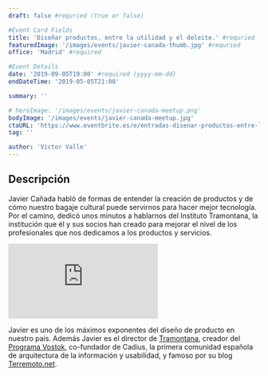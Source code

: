 ```yaml
---
draft: false #requried (true or false)

#Event Card Fields
title: 'Diseñar productos, entre la utilidad y el deleite.' #requried
featuredImage: '/images/events/javier-canada-thumb.jpg' #requried
office: 'Madrid' #required

#Event Details
date: '2019-09-05T19:00' #required (yyyy-mm-dd)
endDateTime: '2019-05-05T21:00'

summary: ''

# heroImage: '/images/events/javier-canada-meetup.png'
bodyImage: '/images/events/javier-canada-meetup.jpg'
ctaURL: 'https://www.eventbrite.es/e/entradas-disenar-productos-entre-la-utilidad-y-el-deleite-70740337253'
tag: ''

author: 'Víctor Valle'
---
```



## Descripción

Javier Cañada habló de formas de entender la creación de productos y de cómo nuestro bagaje cultural puede servirnos para hacer mejor tecnología. Por el camino, dedicó unos minutos a hablarnos del Instituto Tramontana, la institución que él y sus socios han creado para mejorar el nivel de los profesionales que nos dedicamos a los productos y servicios.

<Embed variant='embed.video' src="https://www.youtube.com/embed/gD5bC02wJAE" />

Javier es uno de los máximos exponentes del diseño de producto en nuestro país. Además Javier es el director de [Tramontana](https://www.tramontana.net), creador del [Programa Vostok](http://www.terremoto.net/pv7), co-fundador de Cadius, la primera comunidad española de arquitectura de la información y usabilidad, y famoso por su blog [Terremoto.net](http://www.terremoto.net/).
